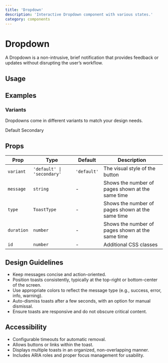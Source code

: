 ```yaml
---
title: 'Dropdown'
description: 'Interactive Dropdown component with various states.'
category: components
---
```


# Dropdown

A Dropdown is a non-intrusive, brief notification that provides feedback or updates without disrupting the user’s workflow.

## Usage

## Examples

### Variants

Dropdowns come in different variants to match your design needs.

<Tabs defaultValue='default'>
    <TabsList>
        <TabsTrigger value='default'>Default</TabsTrigger>
        <TabsTrigger value='secondary'>Secondary</TabsTrigger>
    </TabsList>
    <TabsContent value='success'>
        <ComponentPreview
        name='button'
        />
    </TabsContent>
    <TabsContent value='error'>
        <ComponentPreview
        name='secondary_button'
        />
    </TabsContent>
</Tabs>

## Props

| Prop        | Type                                                         | Default     | Description                                                |
| ----------- | ------------------------------------------------------------ | ----------- | ---------------------------------------------------------- |
| `variant`   | `'default' \| 'secondary'`                                   | `'default'` | The visual style of the button                             |
| `message`   | `string`                                                     | -           | Shows the number of pages shown at the same time           |
| `type`      | `ToastType`                                                  | -           | Shows the number of pages shown at the same time           |
| `duration`  | `number`                                                     | -           | Shows the number of pages shown at the same time           |
| `id`        | `number`                                                     | -           | Additional CSS classes                                     |

## Design Guidelines

- Keep messages concise and action-oriented.
- Position toasts consistently, typically at the top-right or bottom-center of the screen.
- Use appropriate colors to reflect the message type (e.g., success, error, info, warning).
- Auto-dismiss toasts after a few seconds, with an option for manual dismissal.
- Ensure toasts are responsive and do not obscure critical content.

## Accessibility

- Configurable timeouts for automatic removal.
- Allows buttons or links within the toast.
- Displays multiple toasts in an organized, non-overlapping manner.
- Includes ARIA roles and proper focus management for usability.
